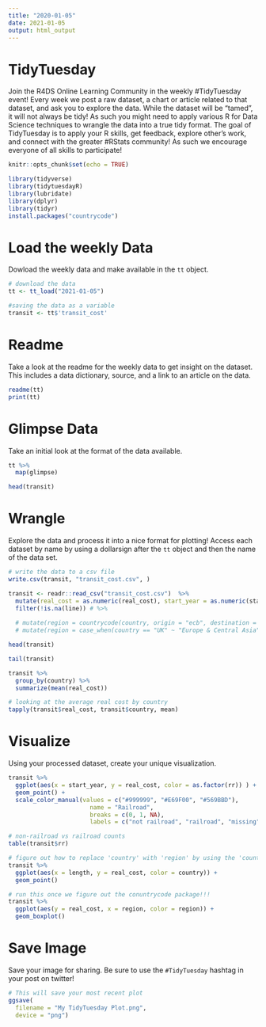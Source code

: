```yaml
---
title: "2020-01-05"
date: 2021-01-05
output: html_output
---
```


# TidyTuesday

Join the R4DS Online Learning Community in the weekly #TidyTuesday event!
Every week we post a raw dataset, a chart or article related to that dataset, and ask you to explore the data.
While the dataset will be “tamed”, it will not always be tidy! As such you might need to apply various R for Data Science techniques to wrangle the data into a true tidy format.
The goal of TidyTuesday is to apply your R skills, get feedback, explore other’s work, and connect with the greater #RStats community!
As such we encourage everyone of all skills to participate!

```r

knitr::opts_chunk$set(echo = TRUE)

library(tidyverse)
library(tidytuesdayR)
library(lubridate)
library(dplyr)
library(tidyr)
install.packages("countrycode")


```

# Load the weekly Data

Dowload the weekly data and make available in the `tt` object.

```r
# download the data
tt <- tt_load("2021-01-05")

#saving the data as a variable
transit <- tt$'transit_cost'

```


# Readme

Take a look at the readme for the weekly data to get insight on the dataset.
This includes a data dictionary, source, and a link to an article on the data.

```r

readme(tt)
print(tt)

```


# Glimpse Data

Take an initial look at the format of the data available.

```r

tt %>% 
  map(glimpse)

head(transit)

```

# Wrangle

Explore the data and process it into a nice format for plotting! Access each dataset by name by using a dollarsign after the `tt` object and then the name of the data set.

```r

# write the data to a csv file
write.csv(transit, "transit_cost.csv", )

transit <- readr::read_csv("transit_cost.csv")  %>% 
  mutate(real_cost = as.numeric(real_cost), start_year = as.numeric(start_year)) %>%
  filter(!is.na(line)) # %>%
  
  # mutate(region = countrycode(country, origin = "ecb", destination = "region")) %>%
  # mutate(region = case_when(country == "UK" ~ "Europe & Central Asia", TRUE ~ region))

```

```r
head(transit)
```

```r
tail(transit)
```

```r
transit %>%
  group_by(country) %>%
  summarize(mean(real_cost))
```

```r
# looking at the average real cost by country
tapply(transit$real_cost, transit$country, mean)
```


# Visualize

Using your processed dataset, create your unique visualization.

```r

transit %>%
  ggplot(aes(x = start_year, y = real_cost, color = as.factor(rr)) ) + 
  geom_point() +
  scale_color_manual(values = c("#999999", "#E69F00", "#569BBD"), 
                       name = "Railroad",
                       breaks = c(0, 1, NA),
                       labels = c("not railroad", "railroad", "missing"))
```
```r
# non-railroad vs railroad counts
table(transit$rr)
```

```r
# figure out how to replace 'country' with 'region' by using the 'countrycode' package
transit %>%
  ggplot(aes(x = length, y = real_cost, color = country)) + 
  geom_point()
```

```r
# run this once we figure out the conuntrycode package!!!
transit %>%
  ggplot(aes(y = real_cost, x = region, color = region)) + 
  geom_boxplot() 
```


# Save Image

Save your image for sharing. Be sure to use the `#TidyTuesday` hashtag in your post on twitter! 

```r

# This will save your most recent plot
ggsave(
  filename = "My TidyTuesday Plot.png",
  device = "png")

```
